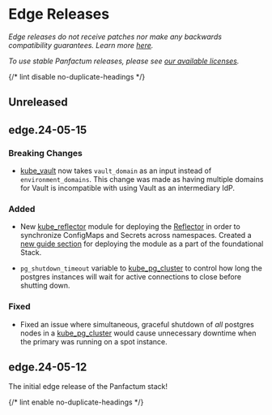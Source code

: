 # Edge Releases

_Edge releases do not receive patches nor make any backwards compatibility guarantees.
Learn more [here](/docs/edge/guides/versioning/releases)._

_To use stable Panfactum releases, please see [our available licenses](/stack/pricing)._

{/* lint disable no-duplicate-headings */}

## Unreleased

## edge.24-05-15

### Breaking Changes

- [kube_vault](/docs/edge/reference/infrastructure-modules/kubernetes/kube_vault) now takes `vault_domain`
as an input instead of `environment_domains`. This change was made as having multiple domains for Vault
is incompatible with using Vault as an intermediary IdP.

### Added

- New [kube_reflector](/docs/edge/reference/infrastructure-modules/kubernetes/kube_reflector) module for deploying
the [Reflector](https://github.com/emberstack/kubernetes-reflector) in order to synchronize ConfigMaps and Secrets across
namespaces. Created a [new guide section](/docs/edge/guides/bootstrapping/maintenance-controllers#reflector) for deploying
the module as a part of the foundational Stack.

- `pg_shutdown_timeout` variable to [kube_pg_cluster](/docs/edge/reference/infrastructure-modules/kubernetes/kube_pg_cluster)
to control how long the postgres instances will wait for active connections to close before shutting down.

### Fixed

- Fixed an issue where simultaneous, graceful shutdown of _all_ postgres nodes in a [kube_pg_cluster](/docs/edge/reference/infrastructure-modules/kubernetes/kube_pg_cluster)
would cause unnecessary downtime when the primary was running on a spot instance.


## edge.24-05-12

The initial edge release of the Panfactum stack!

{/* lint enable no-duplicate-headings */}

